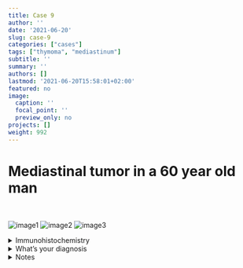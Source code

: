 ```yaml
---
title: Case 9
author: ''
date: '2021-06-20'
slug: case-9
categories: ["cases"]
tags: ["thymoma", "mediastinum"]
subtitle: ''
summary: ''
authors: []
lastmod: '2021-06-20T15:58:01+02:00'
featured: no
image:
  caption: ''
  focal_point: ''
  preview_only: no
projects: []
weight: 992
---
```



# Mediastinal tumor in a 60 year old man
<br>


![image1](/case9/he_1.png)
![image2](/case9/he_4.png)
![image3](/case9/he_14png.png)


<details close>

<summary>Immunohistochemistry</summary>
<br>
CK19

![image4](/case9/ck19_4.png)
CD20

![](/case9/cd20_4.png)

CD1a

![image6](/case9/cd1a_4.png)
</details>


<details close>

<summary>What's your diagnosis</summary>
<br>
Micronodular Thymoma with lymphoid stroma

</details>


<details close>

<summary>Notes</summary>
<br>

**Definion:** <br>Rare subtype of thymoma characterised by numerous lymph follicles <br>
<br>
**Epidemiology and clinical features:** <br> 1-5% of all thymomas. <br> Age: 41 to 83 years (mean: 63.8 years). <br>No myastenia gravis.
<br><br>
**Microscopy:** <br> Small nodules of tumour cells separated by abundant lymphoid stroma, which usually contains lymphoid follicles with or without germinal centres. Epithelial islands can be highlighted by CK19. Lymph follicales can be highlighted with CD20. Often contain numerous Langerhans cells.<br> Up to 30% have associated type A thymoma.
<br><br>

**Therapy and Prognosis:** <br> There have been no reports of recurrences, distant metastases, or tumour-related deaths after surgical resection (Only thymoma that has no "/3" ICD-O code).


**References:** <br>WHO Classification 2021. 


</details>



